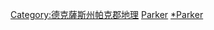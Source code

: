 [[Category:德克薩斯州帕克郡地理|Category:德克薩斯州帕克郡地理]]
[[Category:德克薩斯州各縣聚居地|Parker]]
[[Category:達拉斯-沃斯堡都會區聚居地|*Parker]]